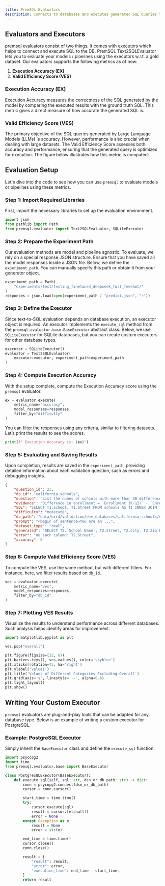 ```yaml
---
title: PremSQL Evaluators
description: Connects to databases and executes generated SQL queries to fetch results and evaluates them.
---
```


## Evaluators and Executors

premsql evaluators consist of two things. It comes with executors which helps to connect and execute SQL to the DB. PremSQL Text2SQLEvaluator lets you to evaluate your models / pipelines using the executors w.r.t. a gold dataset. Our evaluators supports the following metrics as of now: 

1. **Execution Accuracy (EX)**
2. **Valid Efficiency Score (VES)**

### Execution Accuracy (EX)
Execution Accuracy measures the correctness of the SQL generated by the model by comparing the executed results with the ground truth SQL. This metric gives a direct measure of how accurate the generated SQL is.

### Valid Efficiency Score (VES)
The primary objective of the SQL queries generated by Large Language Models (LLMs) is accuracy. However, performance is also crucial when dealing with large datasets. The Valid Efficiency Score assesses both accuracy and performance, ensuring that the generated query is optimized for execution. The figure below illustrates how this metric is computed:


## Evaluation Setup

Let's dive into the code to see how you can use `premsql` to evaluate models or pipelines using these metrics.

### Step 1: Import Required Libraries

First, import the necessary libraries to set up the evaluation environment.

```python
import json
from pathlib import Path 
from premsql.evaluator import Text2SQLEvaluator, SQLiteExecutor
```

### Step 2: Prepare the Experiment Path

Our evaluation methods are model and pipeline agnostic. To evaluate, we rely on a special response JSON structure. Ensure that you have saved all the model responses inside a JSON file. Below, we define the `experiment_path`. You can manually specify this path or obtain it from your generator object.

```python
experiment_path = Path(
    "experiments/test/testing_finetuned_deepseek_full_fewshot/"
)
responses = json.load(open(experiment_path / "predict.json", "r"))
```

### Step 3: Define the Executor

Since text-to-SQL evaluation depends on database execution, an executor object is required. An executor implements the `execute_sql` method from the `premsql.evaluator.base.BaseExecutor` abstract class. Below, we use `SQLiteExecutor` for SQLite databases, but you can create custom executors for other database types.

```python
executor = SQLiteExecutor()
evaluator = Text2SQLEvaluator(
    executor=executor, experiment_path=experiment_path
)
```

### Step 4: Compute Execution Accuracy

With the setup complete, compute the Execution Accuracy score using the `premsql` evaluator.

```python
ex = evaluator.execute(
    metric_name="accuracy", 
    model_responses=responses, 
    filter_by="difficulty"
)
```

You can filter the responses using any criteria, similar to filtering datasets. Let’s print the results to see the scores.

```python
print(f" Execution Accuracy is: {ex}")
```

### Step 5: Evaluating and Saving Results

Upon completion, results are saved in the `experiment_path`, providing detailed information about each validation question, such as errors and debugging insights.

```json
{
    "question_id": 23,
    "db_id": "california_schools",
    "question": "List the names of schools with more than 30 difference in enrollments between K-12 and ages 5-17? Please also give the full street address of the schools.",
    "evidence": "Difference in enrollment = `Enrollment (K-12)` - `Enrollment (Ages 5-17)`",
    "SQL": "SELECT T1.School, T1.Street FROM schools AS T1 INNER JOIN frpm AS T2 ON T1.CDSCode = T2.CDSCode WHERE T2.`Enrollment (K-12)` - T2.`Enrollment (Ages 5-17)` > 30",
    "difficulty": "moderate",
    "db_path": "data/bird/validation/dev_databases/california_schools/california_schools.sqlite",
    "prompt": "<begin of sentence>You are an ...",
    "dataset_type": "real",
    "generated": "SELECT T2.`School Name`, T2.Street, T2.City, T2.Zip FROM satscores AS T1 INNER JOIN frpm AS T2 ON T1.cds = T2.CDSCode WHERE T1.`Enrollment (K-12)` - T1.`Enrollment (Ages 5-17)` > 30",
    "error": "no such column: T2.Street",
    "accuracy": 0
}
```

### Step 6: Compute Valid Efficiency Score (VES)

To compute the VES, use the same method, but with different filters. For instance, here, we filter results based on `db_id`.

```python
ves = evaluator.execute(
    metric_name="ves", 
    model_responses=responses, 
    filter_by="db_id"
)
```

### Step 7: Plotting VES Results

Visualize the results to understand performance across different databases. Such analysis helps identify areas for improvement.

```python
import matplotlib.pyplot as plt

ves.pop("overall")

plt.figure(figsize=(12, 6))
plt.bar(ves.keys(), ves.values(), color='skyblue')
plt.xticks(rotation=45, ha='right')
plt.ylabel('Values')
plt.title('Values of Different Categories Excluding Overall')
plt.grid(axis='y', linestyle='--', alpha=0.6)
plt.tight_layout()
plt.show()
```

## Writing Your Custom Executor

`premsql` evaluators are plug-and-play tools that can be adapted for any database type. Below is an example of writing a custom executor for PostgreSQL.

### Example: PostgreSQL Executor

Simply inherit the `BaseExecutor` class and define the `execute_sql` function.

```python
import psycopg2
import time
from premsql.evaluator.base import BaseExecutor

class PostgreSQLExecutor(BaseExecutor):
    def execute_sql(self, sql: str, dsn_or_db_path: str) -> dict:
        conn = psycopg2.connect(dsn_or_db_path)
        cursor = conn.cursor()

        start_time = time.time()
        try:
            cursor.execute(sql)
            result = cursor.fetchall()
            error = None
        except Exception as e:
            result = None
            error = str(e)

        end_time = time.time()
        cursor.close()
        conn.close()

        result = {
            "result": result,
            "error": error,
            "execution_time": end_time - start_time,
        }
        return result
```
